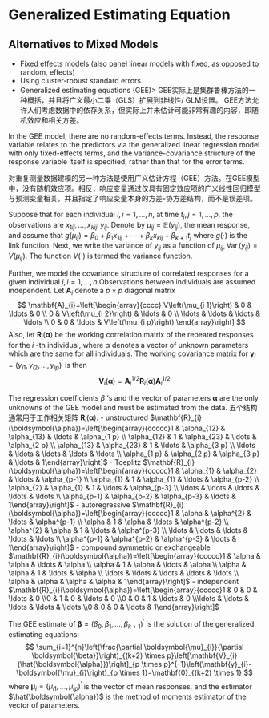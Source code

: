 # Generalized Estimating Equation 

## Alternatives to Mixed Models

* Fixed effects models (also panel linear models with fixed, as opposed to random, effects)
* Using cluster-robust standard errors
* Generalized estimating equations (GEE)> GEE实际上是集群鲁棒方法的一种概括，并且将广义最小二乘（GLS）扩展到非线性/ GLM设置。 GEE方法允许人们考虑数据中的依存关系，但实际上并未估计可能非常有趣的内容，即随机效应和相关方差。



In the GEE model, there are no random-effects terms. Instead, the response variable relates to the predictors via the generalized linear regression model with only fixed-effects terms, and the variance-covariance structure of the response variable itself is specified, rather than that for the error terms.

对重复测量数据建模的另一种方法是使用广义估计方程（GEE）方法。在GEE模型中，没有随机效应项。相反，响应变量通过仅具有固定效应项的广义线性回归模型与预测变量相关，并且指定了响应变量本身的方差-协方差结构，而不是误差项。

Suppose that for each individual $i, i=1, \ldots, n$, at time $t_{j}, j=1, \ldots, p$, the observations are $x_{1 i j}, \ldots, x_{k i j}, y_{i j} .$ Denote by $\mu_{i j}=\mathbb{E}\left(y_{i j}\right)$, the mean response, and assume that $g\left(\mu_{i j}\right)=\beta_{0}+\beta_{1} x_{1 i j}+\cdots+\beta_{k} x_{k i j}+\beta_{k+1} t_{j}$ where $g(\cdot)$ is the link function.
Next, we write the variance of $y_{i j}$ as a function of $\mu_{i j}, \operatorname{Var}\left(y_{i j}\right)=V\left(\mu_{i j}\right)$. The function $V(\cdot)$ is
termed the variance function.

Further, we model the covariance structure of correlated responses for a given individual $i, i=1, \ldots, n$
Observations between individuals are assumed independent. Let $\mathbf{A}_{i}$ denote a $p \times p$ diagonal matrix
$$
\mathbf{A}_{i}=\left[\begin{array}{cccc}
V\left(\mu_{i 1}\right) & 0 & \ldots & 0 \\
0 & V\left(\mu_{i 2}\right) & \ldots & 0 \\
\ldots & \ldots & \ldots & \ldots \\
0 & 0 & \ldots & V\left(\mu_{i p}\right)
\end{array}\right]
$$
Also, let $\mathbf{R}_{i}(\boldsymbol{\alpha})$ be the working correlation matrix of the repeated responses for the $i$ -th individual,
where $\alpha$ denotes a vector of unknown parameters which are the same for all individuals. The working
covariance matrix for $\mathbf{y}_{i}=\left(y_{i 1}, y_{i 2}, \ldots, y_{i p}\right)^{\prime}$ is then
$$
\mathbf{V}_{i}(\boldsymbol{\alpha})=\mathbf{A}_{i}^{1 / 2} \mathbf{R}_{i}(\boldsymbol{\alpha}) \mathbf{A}_{i}^{1 / 2}
$$

The regression coefficients $\beta$ 's and the vector of parameters $\boldsymbol{\alpha}$ are the only unknowns of the GEE
model and must be estimated from the data. 五个结构通常用于工作相关矩阵 $\mathbf{R}_{i}(\boldsymbol{\alpha})$.
- unstructured $\mathbf{R}_{i}(\boldsymbol{\alpha})=\left[\begin{array}{ccccc}1 & \alpha_{12} & \alpha_{13} & \ldots & \alpha_{1 p} \\ \alpha_{12} & 1 & \alpha_{23} & \ldots & \alpha_{2 p} \\ \alpha_{13} & \alpha_{23} & 1 & \ldots & \alpha_{3 p} \\ \ldots & \ldots & \ldots & \ldots & \ldots \\ \alpha_{1 p} & \alpha_{2 p} & \alpha_{3 p} & \ldots & 1\end{array}\right]$
- Toeplitz $\mathbf{R}_{i}(\boldsymbol{\alpha})=\left[\begin{array}{ccccc}1 & \alpha_{1} & \alpha_{2} & \ldots & \alpha_{p-1} \\ \alpha_{1} & 1 & \alpha_{1} & \ldots & \alpha_{p-2} \\ \alpha_{2} & \alpha_{1} & 1 & \ldots & \alpha_{p-3} \\ \ldots & \ldots & \ldots & \ldots & \ldots \\ \alpha_{p-1} & \alpha_{p-2} & \alpha_{p-3} & \ldots & 1\end{array}\right]$
- autoregressive $\mathbf{R}_{i}(\boldsymbol{\alpha})=\left[\begin{array}{ccccc}1 & \alpha & \alpha^{2} & \ldots & \alpha^{p-1} \\ \alpha & 1 & \alpha & \ldots & \alpha^{p-2} \\ \alpha^{2} & \alpha & 1 & \ldots & \alpha^{p-3} \\ \ldots & \ldots & \ldots & \ldots & \ldots \\ \alpha^{p-1} & \alpha^{p-2} & \alpha^{p-3} & \ldots & 1\end{array}\right]$
- compound symmetric or exchangeable $\mathbf{R}_{i}(\boldsymbol{\alpha})=\left[\begin{array}{ccccc}1 & \alpha & \alpha & \ldots & \alpha \\ \alpha & 1 & \alpha & \ldots & \alpha \\ \alpha & \alpha & 1 & \ldots & \alpha \\ \ldots & \ldots & \ldots & \ldots & \ldots \\ \alpha & \alpha & \alpha & \alpha & 1\end{array}\right]$
- independent $\mathbf{R}_{i}(\boldsymbol{\alpha})=\left[\begin{array}{ccccc}1 & 0 & 0 & \ldots & 0 \\0 & 1 & 0 & \ldots & 0 \\0 & 0 & 1 & \ldots & 0 \\\ldots & \ldots & \ldots & \ldots & \ldots \\0 & 0 & 0 & \ldots & 1\end{array}\right]$

The GEE estimate of $\boldsymbol{\beta}=\left(\beta_{0}, \beta_{1}, \ldots, \beta_{k+1}\right)^{\prime}$ is the solution of the generalized estimating equations:
$$
\sum_{i=1}^{n}\left(\frac{\partial \boldsymbol{\mu}_{i}}{\partial \boldsymbol{\beta}}\right)_{(k+2) \times p}\left[\mathbf{V}_{i}(\hat{\boldsymbol{\alpha}})\right]_{p \times p}^{-1}\left(\mathbf{y}_{i}-\boldsymbol{\mu}_{i}\right)_{p \times 1}=\mathbf{0}_{(k+2) \times 1}
$$
where $\boldsymbol{\mu}_{i}=\left(\mu_{i 1}, \ldots, \mu_{i p}\right)^{\prime}$ is the vector of mean responses, and the estimator $\hat{\boldsymbol{\alpha}}$ is the method of
moments estimator of the vector of parameters.
